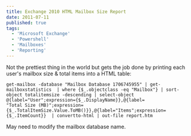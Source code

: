 ```yaml
---
title: Exchange 2010 HTML Mailbox Size Report
date: 2011-07-11
published: true
tags:
  - 'Microsoft Exchange'
  - 'Powershell'
  - 'Mailboxes'
  - 'Reporting'
---
```


Not the prettiest thing in the world but gets the job done by printing each user's mailbox size & total items into a HTML table:

```
get-mailbox -database "Mailbox Database 1706745955" | get-mailboxstatistics  | where {$_.objectclass -eq "Mailbox"} | sort-object totalitemsize -descending | select-object @{label="User";expression={$_.DisplayName}},@{label=
"Total Size (MB)";expression={$_.TotalItemSize.Value.ToMB()}},@{label="Items";expression={$_.ItemCount}}  | convertto-html | out-file report.htm
```

May need to modify the mailbox database name.
